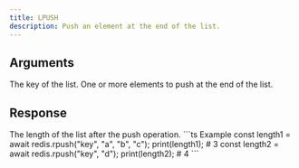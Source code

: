 ```yaml
---
title: LPUSH
description: Push an element at the end of the list.
---
```


## Arguments

<ParamField body="key" type="string" required>
  The key of the list.
</ParamField>

<ParamField body="elements" type="...TValue[]" required>
  One or more elements to push at the end of the list.
</ParamField>


## Response

<ResponseField type="number" required>
  The length of the list after the push operation.
</ResponseField>

<RequestExample>
```ts Example 
const length1 = await redis.rpush("key", "a", "b", "c"); 
print(length1); # 3
const length2 = await redis.rpush("key", "d"); 
print(length2); # 4
 ```


</RequestExample>
